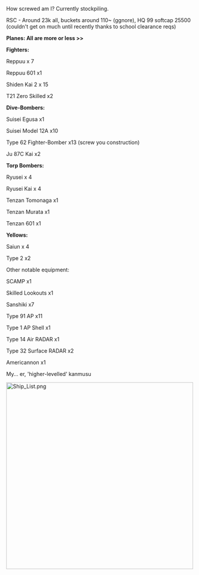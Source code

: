 How screwed am I? Currently stockpiling.

RSC - Around 23k all, buckets around 110~ (ggnore), HQ 99 softcap 25500 (couldn't get on much until recently thanks to school clearance reqs)

'''Planes: All are more or less >>'''

'''Fighters:'''

Reppuu x 7

Reppuu 601 x1

Shiden Kai 2 x 15

T21 Zero Skilled x2

'''Dive-Bombers:'''

Suisei Egusa x1

Suisei Model 12A x10

Type 62 Fighter-Bomber x13 (screw you construction)

Ju 87C Kai x2

'''Torp Bombers:'''

Ryusei x 4

Ryusei Kai x 4

Tenzan Tomonaga x1

Tenzan Murata x1

Tenzan 601 x1

'''Yellows:'''

Saiun x 4

Type 2 x2

Other notable equipment:

SCAMP x1 

Skilled Lookouts x1

Sanshiki x7

Type 91 AP x11

Type 1 AP Shell x1

Type 14 Air RADAR x1

Type 32 Surface RADAR x2

Americannon x1

My... er, 'higher-levelled' kanmusu

[[File:Ship_List.png|thumb|left|500px]]
<span style="font-weight:normal;">
</span><ac_metadata title="Spring 2016 ez modo"> </ac_metadata>
